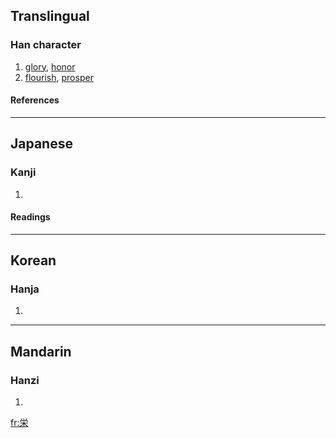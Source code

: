 {{see|榮}}

==Translingual==
===Han character===
{{Han char|rn=75|rad=木|as=05|sn=9|four=|canj=火月木 (FBD)}}
# [[glory]], [[honor]]
# [[flourish]], [[prosper]]
====References====
{{Han ref|kx=0521.121|dkj=14687|hdz=21188.091|uh=6804|ud=26628}}

----
==Japanese==
===Kanji===
{{ja-kanji|grade=4|rs=木05}}
# {{defn|Japanese}} 
====Readings====
{{ja-readings|on=[[えい]] (ei), [[よう]] (yō)|kun=[[さかえる]] (sakaeru), [[はえる]] (haeru), [[さかえ]] (sakae)}}

----
==Korean==
===Hanja===
{{ko-hanja|hangeul=영|eumhun=|rv=yeong|mr=yŏng|y=yeng}}
# {{defn|Korean}}

----
==Mandarin==
===Hanzi===
{{cmn-hanzi|pin=[[róng]] ([[rong2]])|wg=jung<sup>2</sup>}}
# {{defn|Mandarin}}

[[fr:栄]]